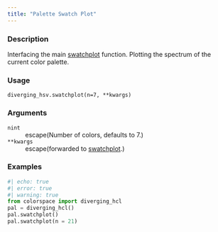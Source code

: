 ```yaml
---
title: "Palette Swatch Plot"
---
```


### Description

Interfacing the main [swatchplot](colorspace.swatchplot.swatchplot.qmd)
function. Plotting the spectrum of the current color palette.

### Usage

<pre><code class='language-python'>diverging_hsv.swatchplot(n=7, **kwargs)</code></pre>

### Arguments

<dl class="pyp-list param-list">
  <dt style = "white-space: nowrap; font-family: monospace; vertical-align: top">
   <code id="colorspace.palettes.diverging_hsv.swatchplot:n">n</code><code class="argument-class">int</code>
  </dt>
 <dd>escape(Number of colors, defaults to 7.)</dd>
  <dt style = "white-space: nowrap; font-family: monospace; vertical-align: top">
   <code id="colorspace.palettes.diverging_hsv.swatchplot:**kwargs">**kwargs</code>
  </dt>
 <dd>escape(forwarded to [swatchplot](colorspace.swatchplot.swatchplot.qmd).)</dd>
</dl>

### Examples

```python
#| echo: true
#| error: true
#| warning: true
from colorspace import diverging_hcl
pal = diverging_hcl()
pal.swatchplot()
pal.swatchplot(n = 21)
```



